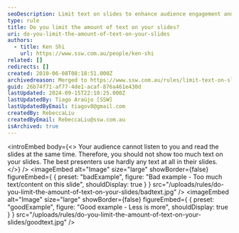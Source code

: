 ```yaml
---
seoDescription: Limit text on slides to enhance audience engagement and comprehension, using visuals to support your message rather than overwhelming with too much content.
type: rule
title: Do you limit the amount of text on your slides?
uri: do-you-limit-the-amount-of-text-on-your-slides
authors:
  - title: Ken Shi
    url: https://www.ssw.com.au/people/ken-shi
related: []
redirects: []
created: 2010-06-08T08:18:51.000Z
archivedreason: Merged to https://www.ssw.com.au/rules/limit-text-on-slides
guid: 26b74f71-af77-4de1-acaf-876a461e430d
lastUpdated: 2024-09-15T22:10:25.000Z
lastUpdatedBy: Tiago Araújo [SSW]
lastUpdatedByEmail: tiagov8@gmail.com
createdBy: RebeccaLiu
createdByEmail: RebeccaLiu@ssw.com.au
isArchived: true
---
```


<introEmbed
  body={<>
Your audience cannot listen to you and read the slides at the same time. Therefore, you should not show too much text on your slides. The best presenters use hardly any text at all in their slides.
  </>}
/>
<imageEmbed
  alt="Image"
  size="large"
  showBorder={false}
  figureEmbed={ {
    preset: "badExample",
    figure: "Bad example - Too much text/content on this slide",
    shouldDisplay: true
  } }
  src="/uploads/rules/do-you-limit-the-amount-of-text-on-your-slides/badtext.jpg"
/>
<imageEmbed
  alt="Image"
  size="large"
  showBorder={false}
  figureEmbed={ {
    preset: "goodExample",
    figure: "Good example - Less is more",
    shouldDisplay: true
  } }
  src="/uploads/rules/do-you-limit-the-amount-of-text-on-your-slides/goodtext.jpg"
/>

